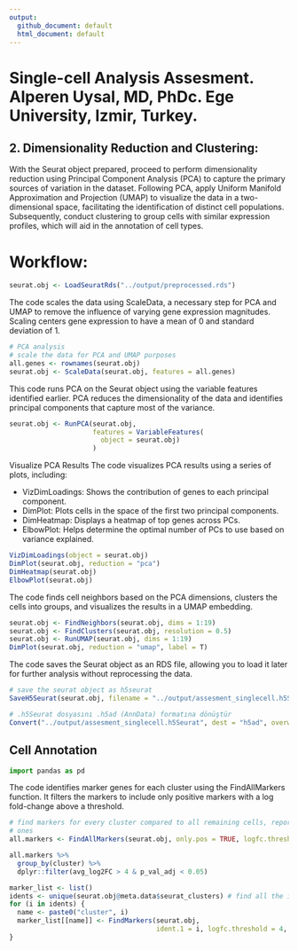 ```yaml
---
output:
  github_document: default
  html_document: default
---
```

# Single-cell Analysis Assesment. Alperen Uysal, MD, PhDc. Ege University, Izmir, Turkey.

## 2. Dimensionality Reduction and Clustering:

With the Seurat object prepared, proceed to perform dimensionality reduction using Principal Component Analysis (PCA) to
capture the primary sources of variation in the dataset. Following PCA, apply Uniform Manifold Approximation and Projection
(UMAP) to visualize the data in a two-dimensional space, facilitating the identification of distinct cell populations.
Subsequently, conduct clustering to group cells with similar expression profiles, which will aid in the annotation of cell types.

# Workflow:

```r
seurat.obj <- LoadSeuratRds("../output/preprocessed.rds")
```

The code scales the data using ScaleData, a necessary step for PCA and UMAP to remove the influence of varying gene expression magnitudes. Scaling centers gene expression to have a mean of 0 and standard deviation of 1.

```r
# PCA analysis
# scale the data for PCA and UMAP purposes
all.genes <- rownames(seurat.obj)
seurat.obj <- ScaleData(seurat.obj, features = all.genes)
```

This code runs PCA on the Seurat object using the variable features identified earlier. PCA reduces the dimensionality of the data and identifies principal components that capture most of the variance.

```r
seurat.obj <- RunPCA(seurat.obj, 
                     features = VariableFeatures(
                       object = seurat.obj)
                     )
```

Visualize PCA Results
The code visualizes PCA results using a series of plots, including:

 - VizDimLoadings: Shows the contribution of genes to each principal component.
 - DimPlot: Plots cells in the space of the first two principal components.
 - DimHeatmap: Displays a heatmap of top genes across PCs.
 - ElbowPlot: Helps determine the optimal number of PCs to use based on variance explained.

```r
VizDimLoadings(object = seurat.obj)
DimPlot(seurat.obj, reduction = "pca")
DimHeatmap(seurat.obj)
ElbowPlot(seurat.obj)

```


The code finds cell neighbors based on the PCA dimensions, clusters the cells into groups, and visualizes the results in a UMAP embedding.

```r
seurat.obj <- FindNeighbors(seurat.obj, dims = 1:19)
seurat.obj <- FindClusters(seurat.obj, resolution = 0.5)
seurat.obj <- RunUMAP(seurat.obj, dims = 1:19)
DimPlot(seurat.obj, reduction = "umap", label = T)
```


The code saves the Seurat object as an RDS file, allowing you to load it later for further analysis without reprocessing the data.



```r
# save the seurat object as h5seurat
SaveH5Seurat(seurat.obj, filename = "../output/assesment_singlecell.h5Seurat", overwrite = TRUE)

# .h5Seurat dosyasını .h5ad (AnnData) formatına dönüştür
Convert("../output/assesment_singlecell.h5Seurat", dest = "h5ad", overwrite = TRUE)

```

## Cell Annotation

```python
import pandas as pd
```



The code identifies marker genes for each cluster using the FindAllMarkers function. It filters the markers to include only positive markers with a log fold-change above a threshold.

```r
# find markers for every cluster compared to all remaining cells, report only the positive
# ones
all.markers <- FindAllMarkers(seurat.obj, only.pos = TRUE, logfc.threshold = 1, )
```

```r
all.markers %>%
  group_by(cluster) %>%
  dplyr::filter(avg_log2FC > 4 & p_val_adj < 0.05)
```


```r
marker_list <- list()
idents <- unique(seurat.obj@meta.data$seurat_clusters) # find all the ident numbers and go along
for (i in idents) {
  name <- paste0("cluster", i)
  marker_list[[name]] <- FindMarkers(seurat.obj, 
                                     ident.1 = i, logfc.threshold = 4, test.use = "roc", only.pos = TRUE, )
}
```